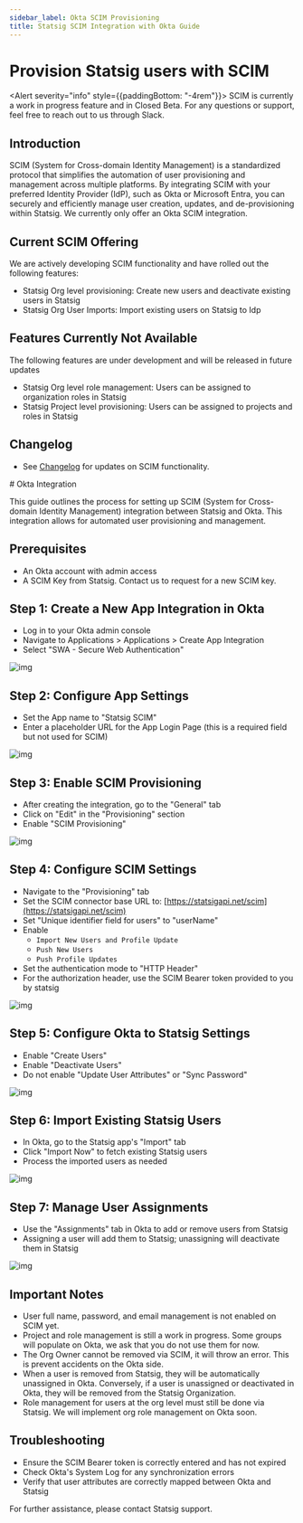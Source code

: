 ```yaml
---
sidebar_label: Okta SCIM Provisioning
title: Statsig SCIM Integration with Okta Guide
---
```



# Provision Statsig users with SCIM

<Alert severity="info" style={{paddingBottom: "-4rem"}}>
  <AlertTitle>
    SCIM is currently a work in progress feature and in Closed Beta. 
  </AlertTitle>
    For any questions or support, feel free to reach out to us through Slack.
</Alert>

## Introduction
SCIM (System for Cross-domain Identity Management) is a standardized protocol that simplifies the automation of user provisioning and management across multiple platforms.
By integrating SCIM with your preferred Identity Provider (IdP), such as Okta or Microsoft Entra,
you can securely and efficiently manage user creation, updates, and de-provisioning within Statsig.
We currently only offer an Okta SCIM integration.

## Current SCIM Offering
We are actively developing SCIM functionality and have rolled out the following features:

- Statsig Org level provisioning: Create new users and deactivate existing users in Statsig
- Statsig Org User Imports: Import existing users on Statsig to Idp

## Features Currently Not Available
The following features are under development and will be released in future updates

- Statsig Org level role management: Users can be assigned to organization roles in Statsig
- Statsig Project level provisioning: Users can be assigned to projects and roles in Statsig

## Changelog
- See [Changelog](/docs/access-management/scim/scim_changelog.md) for updates on SCIM functionality.

<div style={{borderBottom: "1px solid", marginBottom: "2rem", marginTop: "2rem"}} />
# Okta Integration

This guide outlines the process for setting up SCIM (System for Cross-domain Identity Management) integration between Statsig and Okta. This integration allows for automated user provisioning and management.

## Prerequisites

- An Okta account with admin access
- A SCIM Key from Statsig. Contact us to request for a new SCIM key.

## Step 1: Create a New App Integration in Okta

- Log in to your Okta admin console
- Navigate to Applications > Applications > Create App Integration
- Select "SWA - Secure Web Authentication"

![img](/img/okta_scim_steps/step1-create-new-custom-integration.png)

## Step 2: Configure App Settings

- Set the App name to "Statsig SCIM"
- Enter a placeholder URL for the App Login Page (this is a required field but not used for SCIM)

![img](/img/okta_scim_steps/step2-configure-app-settings.png)

## Step 3: Enable SCIM Provisioning

- After creating the integration, go to the "General" tab
- Click on "Edit" in the "Provisioning" section
- Enable "SCIM Provisioning"

![img](/img/okta_scim_steps/step3-enable-scim.png)

## Step 4: Configure SCIM Settings

- Navigate to the "Provisioning" tab
- Set the SCIM connector base URL to: [https://statsigapi.net/scim](https://statsigapi.net/scim)
- Set "Unique identifier field for users" to "userName"
- Enable
  - `Import New Users and Profile Update`
  - `Push New Users`
  - `Push Profile Updates`
- Set the authentication mode to "HTTP Header"
- For the authorization header, use the SCIM Bearer token provided to you by statsig

![img](/img/okta_scim_steps/step4.png)

## Step 5: Configure Okta to Statsig Settings

- Enable "Create Users"
- Enable "Deactivate Users"
- Do not enable "Update User Attributes" or "Sync Password"

![img](/img/okta_scim_steps/step5-configure-okta-to-statsig-settings.png)

## Step 6: Import Existing Statsig Users

- In Okta, go to the Statsig app's "Import" tab
- Click "Import Now" to fetch existing Statsig users
- Process the imported users as needed

![img](/img/okta_scim_steps/step6-import-existing-users.png)

## Step 7: Manage User Assignments

- Use the "Assignments" tab in Okta to add or remove users from Statsig
- Assigning a user will add them to Statsig; unassigning will deactivate them in Statsig

![img](/img/okta_scim_steps/step7-manage-user-assignments.png)

## Important Notes

- User full name, password, and email management is not enabled on SCIM yet.
- Project and role management is still a work in progress. Some groups will populate on Okta, we ask that you do not use them for now.
- The Org Owner cannot be removed via SCIM, it will throw an error. This is prevent accidents on the Okta side.
- When a user is removed from Statsig, they will be automatically unassigned in Okta. Conversely, if a user is unassigned or deactivated in Okta, they will be removed from the Statsig Organization.
- Role management for users at the org level must still be done via Statsig. We will implement org role management on Okta soon.

## Troubleshooting

- Ensure the SCIM Bearer token is correctly entered and has not expired
- Check Okta's System Log for any synchronization errors
- Verify that user attributes are correctly mapped between Okta and Statsig

For further assistance, please contact Statsig support.
